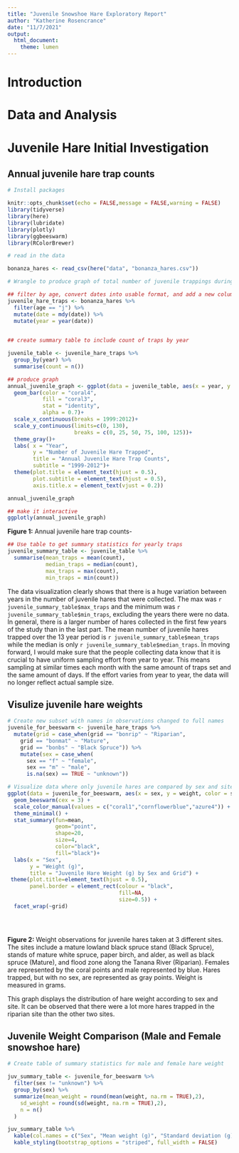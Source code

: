 ```yaml
---
title: "Juvenile Snowshoe Hare Exploratory Report"
author: "Katherine Rosencrance"
date: "11/7/2021"
output: 
  html_document: 
    theme: lumen
---
```

# Introduction


# Data and Analysis


# Juvenile Hare Initial Investigation



## Annual juvenile hare trap counts

```r

# Install packages

knitr::opts_chunk$set(echo = FALSE,message = FALSE,warning = FALSE)
library(tidyverse)
library(here)
library(lubridate)
library(plotly)
library(ggbeeswarm)
library(RColorBrewer)

```

```r

# read in the data

bonanza_hares <- read_csv(here("data", "bonanza_hares.csv"))

```

```r

# Wrangle to produce graph of total number of juvenile trappings during each year of the study

## filter by age, convert dates into usable format, and add a new column with year
juvenile_hare_traps <- bonanza_hares %>% 
  filter(age == "j") %>% 
  mutate(date = mdy(date)) %>% 
  mutate(year = year(date))
  
```

```r
## create summary table to include count of traps by year

juvenile_table <- juvenile_hare_traps %>% 
  group_by(year) %>% 
  summarise(count = n())

```


```r

## produce graph
annual_juvenile_graph <- ggplot(data = juvenile_table, aes(x = year, y = count)) +
  geom_bar(color = "coral4",
           fill = "coral3",
           stat = "identity",
           alpha = 0.7)+
  scale_x_continuous(breaks = 1999:2012)+
  scale_y_continuous(limits=c(0, 130),
                     breaks = c(0, 25, 50, 75, 100, 125))+
  theme_gray()+
  labs( x = "Year",
        y = "Number of Juvenile Hare Trapped",
        title = "Annual Juvenile Hare Trap Counts",
        subtitle = "1999-2012")+
  theme(plot.title = element_text(hjust = 0.5),
        plot.subtitle = element_text(hjust = 0.5),
        axis.title.x = element_text(vjust = 0.2))

annual_juvenile_graph


```

```r
## make it interactive
ggplotly(annual_juvenile_graph)

```
**Figure 1:** Annual juvenile hare trap counts- 



```r
## Use table to get summary statistics for yearly traps
juvenile_summary_table <- juvenile_table %>% 
  summarise(mean_traps = mean(count),
            median_traps = median(count),
            max_traps = max(count),
            min_traps = min(count))

```


The data visualization clearly shows that there is a huge variation between years in the number of juvenile hares that were collected. The max was `r juvenile_summary_table$max_traps` and the minimum was `r juvenile_summary_table$min_traps`, excluding the years there were no data. In general, there is a larger number of hares collected in the first few years of the study than in the last part. The mean number of juvenile hares trapped over the 13 year period is `r juvenile_summary_table$mean_traps` while the median is only `r juvenile_summary_table$median_traps`. In moving forward, I would make sure that the people collecting data know that it is crucial to have uniform sampling effort from year to year. This means sampling at similar times each month with the same amount of traps set and the same amount of days. If the effort varies from year to year, the data will no longer reflect actual sample size. 



## Visulize juvenile hare weights

```r
# Create new subset with names in observations changed to full names
juvenile_for_beeswarm <- juvenile_hare_traps %>% 
  mutate(grid = case_when(grid == "bonrip" ~ "Riparian",
    grid == "bonmat" ~ "Mature",
    grid == "bonbs" ~ "Black Spruce")) %>% 
    mutate(sex = case_when(
      sex == "f" ~ "female",
      sex == "m" ~ "male",
      is.na(sex) == TRUE ~ "unknown"))

# Visualize data where only juvenile hares are compared by sex and site
ggplot(data = juvenile_for_beeswarm, aes(x = sex, y = weight, color = sex)) +
  geom_beeswarm(cex = 3) +
  scale_color_manual(values = c("coral1","cornflowerblue","azure4")) +
  theme_minimal() +
  stat_summary(fun=mean, 
               geom="point", 
               shape=20, 
               size=4, 
               color="black", 
               fill="black")+
  labs(x = "Sex",
       y = "Weight (g)",
       title = "Juvenile Hare Weight (g) by Sex and Grid") +
 theme(plot.title=element_text(hjust = 0.5),
       panel.border = element_rect(colour = "black",
                                   fill=NA,
                                   size=0.5)) +
  facet_wrap(~grid)

  
  

```
**Figure 2:** Weight observations for juvenile hares taken at 3 different sites. The sites include a mature lowland black spruce stand (Black Spruce), stands of mature white spruce, paper birch, and alder, as well as black spruce (Mature), and flood zone along the Tanana River (Riparian). Females are represented by the coral points and male represented by blue. Hares trapped, but with no sex, are represented as gray points. Weight is measured in grams.

This graph displays the distribution of hare weight according to sex and site. It can be observed that there were a lot more hares trapped in the riparian site than the other two sites. 

## Juvenile Weight Comparison (Male and Female snowshoe hare)

```r
# Create table of summary statistics for male and female hare weight

juv_summary_table <- juvenile_for_beeswarm %>%
  filter(sex != "unknown") %>% 
  group_by(sex) %>% 
  summarize(mean_weight = round(mean(weight, na.rm = TRUE),2),
    sd_weight = round(sd(weight, na.rm = TRUE),2),
    n = n()
  )

juv_summary_table %>% 
  kable(col.names = c("Sex", "Mean weight (g)", "Standard deviation (g)", "Sample size"), caption = "Table 1: Summary Statistics for male and female hares captured from 1999-2012") %>% 
  kable_styling(bootstrap_options = "striped", full_width = FALSE)
```




